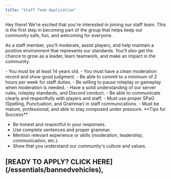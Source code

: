 ```yaml
---
title: "Staff Team Application"
---
```


Hey there! We're excited that you're interested in joining our staff team. This is the first step in becoming part of the group that helps keep our community safe, fun, and welcoming for everyone.

As a staff member, you'll moderate, assist players, and help maintain a positive environment that represents our standards. You'll also get the chance to grow as a leader, learn teamwork, and make an impact in the community.

<Card title="Requirements" icon="clipboard-check">
  - You must be at least 14 years old.
  - You must have a clean moderation record and show good judgment.
  - Be able to commit to a minimum of 2 hours per week for staff duties.
  - Be willing to pause roleplay or gameplay when moderation is needed.
  - Have a solid understanding of our server rules, roleplay standards, and Discord conduct.
  - Be able to communicate clearly and respectfully with players and staff.
  - Must use proper SPaG (Spelling, Punctuation, and Grammar) in staff communications.
  - Must be mature, professional, and able to stay composed under pressure.
</Card>

<Tip>
  **Tips for Success**

  - Be honest and respectful in your responses.
  - Use complete sentences and proper grammar.
  - Mention relevant experience or skills (moderation, leadership, communication, etc.).
  - Show that you understand our community's culture and values.
</Tip>

<h2><span class="glow-text">[READY TO APPLY? CLICK HERE](/essentials/bannedvehicles)</span>,</h2>

